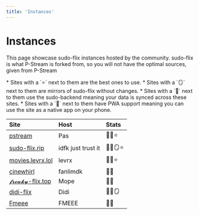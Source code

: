 ```yaml
---
title: 'Instances'
---
```


# Instances

This page showcase sudo-flix instances hosted by the community. 
sudo-flix is what P-Stream is forked from, so you will not have the optimal sources, given from P-Stream

<Note>
* Sites with a `⭐` next to them are the best ones to use.
* Sites with a `🪞` next to them are mirrors of sudo-flix without changes.
* Sites with a `💾` next to them use the sudo-backend meaning your data is synced across these sites.
* Sites with a `📱` next to them have PWA support meaning you can use the site as a native app on your phone.
</Note>

| Site                                          | Host               | Stats      |
|:----------------------------------------------|:------------------ |:-----------|
| [pstream](https://pstream.org)                | Pas                | 💾📱⭐      |
| [sudo-flix.rip](https://sudo-flix.rip)        | idfk just trust it | 💾📱🪞⭐    |
| [movies.levrx.lol](https://movies.levrx.lol)  | levrx              | 💾📱⭐      |
| [cinewhirl](https://cinewhirl.com)            | fanlimdk           | 💾📱        |
| [𝓯𝓻𝓮𝓪𝓴𝔂-flix.top](https://freaky-flix.top)   | Mope                | 💾📱       |
| [didi-flix](https://movies.didiinthe.cloud)   | Didi               | 💾📱🪞      |
| [Fmeee](https://movies.fmeee.ovh)             | FMEEE              | 💾📱        |
